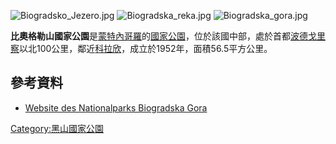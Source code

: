{{Coord|42|53|53|N|19|36|7|E|display=title}}
[[Image:Biogradsko_Jezero.jpg|right]]
[[Image:Biogradska_reka.jpg|right]]
[[Image:Biogradska_gora.jpg|right]]

'''比奧格勒山國家公園'''是[[蒙特內哥羅|蒙特內哥羅]]的[[國家公園|國家公園]]，位於該國中部，處於首都[[波德戈里察|波德戈里察]]以北100公里，鄰近[[科拉欣|科拉欣]]，成立於1952年，面積56.5平方公里。

==參考資料==
* [http://www.nparkovi.me/sajt/np-biogradska-gora Website des Nationalparks Biogradska Gora] {{Wayback|url=http://www.nparkovi.me/sajt/np-biogradska-gora |date=20180817045810 }}

{{Montenegro-geo-stub}}
[[Category:黑山國家公園|Category:黑山國家公園]]